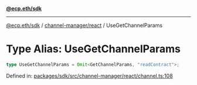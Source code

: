 [**@ecp.eth/sdk**](../../../index.mdx)

***

[@ecp.eth/sdk](/sdk-reference/index.mdx) / [channel-manager/react](/sdk-reference/channel-manager/react/index.mdx) / UseGetChannelParams

# Type Alias: UseGetChannelParams

```ts
type UseGetChannelParams = Omit<GetChannelParams, "readContract">;
```

Defined in: [packages/sdk/src/channel-manager/react/channel.ts:108](https://github.com/ecp-eth/comments-monorepo/blob/main/packages/sdk/src/channel-manager/react/channel.ts#L108)

